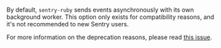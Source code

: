 <ConfigKey name="async" deprecated={true}>

By default, `sentry-ruby` sends events asynchronously with its own background worker. This option only exists for compatibility reasons, and it's not recommended to new Sentry users.

For more information on the deprecation reasons, please read [this issue](https://github.com/getsentry/sentry-ruby/issues/1522).

</ConfigKey>
